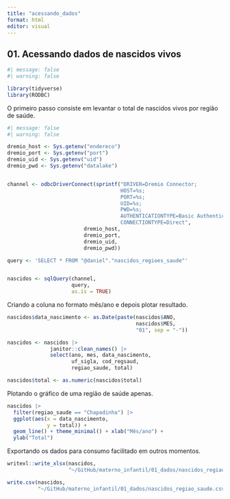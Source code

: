 ```yaml
---
title: "acessando_dados"
format: html
editor: visual
---
```


## 01. Acessando dados de nascidos vivos

```r
#| message: false
#| warning: false

library(tidyverse)
library(RODBC)


```

O primeiro passo consiste em levantar o total de nascidos vivos por região de saúde.

```r
#| message: false
#| warning: false

dremio_host <- Sys.getenv("endereco")
dremio_port <- Sys.getenv("port")
dremio_uid <- Sys.getenv("uid")
dremio_pwd <- Sys.getenv("datalake")


channel <- odbcDriverConnect(sprintf("DRIVER=Dremio Connector;
                                     HOST=%s;
                                     PORT=%s;
                                     UID=%s;
                                     PWD=%s;
                                     AUTHENTICATIONTYPE=Basic Authentication;
                                     CONNECTIONTYPE=Direct", 
                         dremio_host, 
                         dremio_port, 
                         dremio_uid, 
                         dremio_pwd))

query <- 'SELECT * FROM "@daniel"."nascidos_regioes_saude"'


nascidos <- sqlQuery(channel, 
                     query, 
                     as.is = TRUE) 

```

Criando a coluna no formato mês/ano e depois plotar resultado.

```r

nascidos$data_nascimento <- as.Date(paste(nascidos$ANO,
                                          nascidos$MES, 
                                          "01", sep = "-"))

nascidos <- nascidos |> 
              janitor::clean_names() |> 
              select(ano, mes, data_nascimento, 
                     uf_sigla, cod_regsaud,
                     regiao_saude, total)

nascidos$total <- as.numeric(nascidos$total)

```

Plotando o gráfico de uma região de saúde apenas.

```r

nascidos |> 
  filter(regiao_saude == "Chapadinha") |> 
  ggplot(aes(x = data_nascimento, 
             y = total)) + 
  geom_line() + theme_minimal() + xlab("Mês/ano") + 
  ylab("Total")

```

Exportando os dados para consumo facilitado em outros momentos.

```r

writexl::write_xlsx(nascidos, 
                    "~/GitHub/materno_infantil/01_dados/nascidos_regiao_saude.xlsx")

write.csv(nascidos, 
          "~/GitHub/materno_infantil/01_dados/nascidos_regiao_saude.csv")

```
